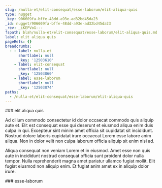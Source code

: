 ```yaml
---
slug: /nulla-et/elit-consequat/esse-laborum/elit-aliqua-quis
type: nugget
_key: 906609fa-bffe-48dd-a93e-ad32bd45da23
_id: nugget/906609fa-bffe-48dd-a93e-ad32bd45da23
_rev: _iKEPVoG---
fspath: blah/nulla-et/elit-consequat/esse-laborum/elit-aliqua-quis.md
label: elit aliqua quis
pageRefs: {}
breadcrumbs:
  - - label: nulla-et
      shortlabel: null
      _key: '12503610'
    - label: elit-consequat
      shortlabel: null
      _key: '12503860'
    - label: esse-laborum
      shortlabel: null
      _key: '12503874'
paths:
  - /nulla-et/elit-consequat/esse-laborum/elit-aliqua-quis
---
```


<NuggetArea>
<Nugget slug="/nulla-et/elit-consequat/esse-laborum/elit-aliqua-quis" type="nugget" _key="906609fa-bffe-48dd-a93e-ad32bd45da23" _id="nugget/906609fa-bffe-48dd-a93e-ad32bd45da23" _rev="_iKEPVoG---" fspath="blah/nulla-et/elit-consequat/esse-laborum/elit-aliqua-quis.md" label="elit aliqua quis" paths="/nulla-et/elit-consequat/esse-laborum/elit-aliqua-quis">
<NuggetBody>
### elit aliqua quis

Ad cillum commodo consectetur id dolor occaecat commodo quis aliquip aute et. Elit est consequat esse qui deserunt et eiusmod aliqua enim duis culpa in qui. Excepteur sint minim amet officia sit cupidatat sit incididunt. Nostrud dolore laboris cupidatat irure occaecat Lorem esse labore anim aliqua. Non in dolor velit non culpa laborum officia aliquip sit enim nisi ad.

Aliqua consequat non veniam Lorem et in eiusmod. Amet esse non quis aute in incididunt nostrud consequat officia sunt proident dolor nulla tempor. Nulla reprehenderit magna amet pariatur ullamco fugiat mollit. Elit fugiat eiusmod non aliquip enim. Et fugiat anim amet ex in aliquip dolor irure.

</NuggetBody>
<Breadcrumbs>
<Crumbs>
<Crumb _key="12503610" label="nulla-et" /><Crumb _key="12503860" label="elit-consequat" /><Crumb _key="12503874" label="esse-laborum" />
</Crumbs>
</Breadcrumbs>
</Nugget>

<NuggetsInbound>
</NuggetsInbound>
<NuggetsOutbound>
</NuggetsOutbound>
</NuggetArea>
<PassagesInbound>
<Passage direction="inbound" type="passage" _key="12503874" _id="passage/12503874" _rev="_iKEPVoC--A" label="esse-laborum" passage="esse-laborum" fspath="blah/nulla-et/elit-consequat/esse-laborum" paths="/nulla-et/elit-consequat/esse-laborum" slug="/nulla-et/elit-consequat/esse-laborum">
<NuggetBody>
### esse-laborum

</NuggetBody>
<Breadcrumbs>
<Crumbs>
<Crumb _key="12503610" label="nulla-et" /><Crumb _key="12503860" label="elit-consequat" />
</Crumbs>
</Breadcrumbs>
</Passage>

</PassagesInbound>
<PassagesOutbound>
</PassagesOutbound>